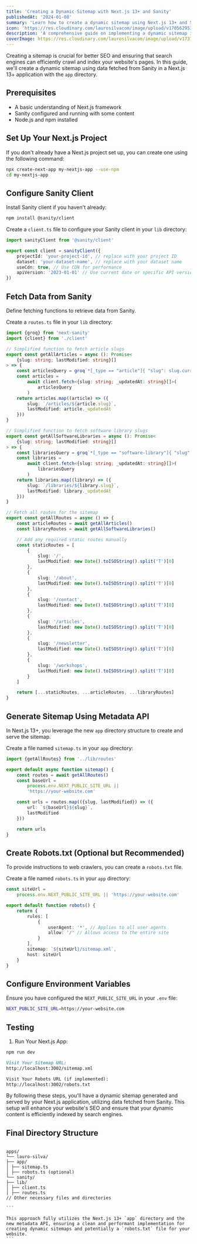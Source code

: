 ```yaml
---
title: 'Creating a Dynamic Sitemap with Next.js 13+ and Sanity'
publishedAt: '2024-01-08'
summary: 'Learn how to create a dynamic sitemap using Next.js 13+ and Sanity CMS for better SEO'
icon: 'https://res.cloudinary.com/laurosilvacom/image/upload/v1705629532/laurosilvacom/icons/iw7vdsnx4p2owgjivykm.png'
description: 'A comprehensive guide on implementing a dynamic sitemap in Next.js 13+ using data from Sanity CMS to improve SEO.'
coverImage: https://res.cloudinary.com/laurosilvacom/image/upload/v1737787040/laurosilvacom/blog-images/vvtowzujf0itbhd7mizl.jpg
---
```


Creating a sitemap is crucial for better SEO and ensuring that search engines can efficiently crawl and index your website's pages. In this guide, we'll create a dynamic sitemap using data fetched from Sanity in a Next.js 13+ application with the `app` directory.

## Prerequisites

- A basic understanding of Next.js framework
- Sanity configured and running with some content
- Node.js and npm installed

## Set Up Your Next.js Project

If you don't already have a Next.js project set up, you can create one using the following command:

```bash
npx create-next-app my-nextjs-app --use-npm
cd my-nextjs-app
```

## Configure Sanity Client

Install Sanity client if you haven't already:

```bash
npm install @sanity/client
```

Create a `client.ts` file to configure your Sanity client in your `lib` directory:

```typescript
import sanityClient from '@sanity/client'

export const client = sanityClient({
	projectId: 'your-project-id', // replace with your project ID
	dataset: 'your-dataset-name', // replace with your dataset name
	useCdn: true, // Use CDN for performance
	apiVersion: '2023-01-01' // Use current date or specific API version
})
```

## Fetch Data from Sanity

Define fetching functions to retrieve data from Sanity.

Create a `routes.ts` file in your `lib` directory:

```typescript
import {groq} from 'next-sanity'
import {client} from './client'

// Simplified function to fetch article slugs
export const getAllArticles = async (): Promise<
	{slug: string; lastModified: string}[]
> => {
	const articlesQuery = groq`*[_type == "article"]{ "slug": slug.current, _updatedAt }`
	const articles =
		await client.fetch<{slug: string; _updatedAt: string}[]>(
			articlesQuery
		)
	return articles.map((article) => ({
		slug: `/articles/${article.slug}`,
		lastModified: article._updatedAt
	}))
}

// Simplified function to fetch software library slugs
export const getAllSoftwareLibraries = async (): Promise<
	{slug: string; lastModified: string}[]
> => {
	const librariesQuery = groq`*[_type == "software-library"]{ "slug": slug.current, _updatedAt }`
	const libraries =
		await client.fetch<{slug: string; _updatedAt: string}[]>(
			librariesQuery
		)
	return libraries.map((library) => ({
		slug: `/libraries/${library.slug}`,
		lastModified: library._updatedAt
	}))
}

// Fetch all routes for the sitemap
export const getAllRoutes = async () => {
	const articleRoutes = await getAllArticles()
	const libraryRoutes = await getAllSoftwareLibraries()

	// Add any required static routes manually
	const staticRoutes = [
		{
			slug: '/',
			lastModified: new Date().toISOString().split('T')[0]
		},
		{
			slug: '/about',
			lastModified: new Date().toISOString().split('T')[0]
		},
		{
			slug: '/contact',
			lastModified: new Date().toISOString().split('T')[0]
		},
		{
			slug: '/articles',
			lastModified: new Date().toISOString().split('T')[0]
		},
		{
			slug: '/newsletter',
			lastModified: new Date().toISOString().split('T')[0]
		},
		{
			slug: '/workshops',
			lastModified: new Date().toISOString().split('T')[0]
		}
	]

	return [...staticRoutes, ...articleRoutes, ...libraryRoutes]
}
```

## Generate Sitemap Using Metadata API

In Next.js 13+, you leverage the new `app` directory structure to create and serve the sitemap.

Create a file named `sitemap.ts` in your `app` directory:

```typescript
import {getAllRoutes} from '../lib/routes'

export default async function sitemap() {
	const routes = await getAllRoutes()
	const baseUrl =
		process.env.NEXT_PUBLIC_SITE_URL ||
		'https://your-website.com'

	const urls = routes.map(({slug, lastModified}) => ({
		url: `${baseUrl}${slug}`,
		lastModified
	}))

	return urls
}
```

## Create Robots.txt (Optional but Recommended)

To provide instructions to web crawlers, you can create a `robots.txt` file.

Create a file named `robots.ts` in your `app` directory:

```typescript
const siteUrl =
	process.env.NEXT_PUBLIC_SITE_URL || 'https://your-website.com'

export default function robots() {
	return {
		rules: [
			{
				userAgent: '*', // Applies to all user agents
				allow: '/' // Allows access to the entire site
			}
		],
		sitemap: `${siteUrl}/sitemap.xml`,
		host: siteUrl
	}
}
```

## Configure Environment Variables

Ensure you have configured the `NEXT_PUBLIC_SITE_URL` in your `.env` file:

```bash
NEXT_PUBLIC_SITE_URL=https://your-website.com
```

## Testing

1. Run Your Next.js App:

```bash
npm run dev
```

```md
Visit Your Sitemap URL:
http://localhost:3002/sitemap.xml

Visit Your Robots URL (if implemented):
http://localhost:3002/robots.txt
```

By following these steps, you'll have a dynamic sitemap generated and served by your Next.js application, utilizing data fetched from Sanity. This setup will enhance your website's SEO and ensure that your dynamic content is efficiently indexed by search engines.

## Final Directory Structure

````

apps/
└── lauro-silva/
├── app/
│ ├── sitemap.ts
│ ├── robots.ts (optional)
└── sanity/
├── lib/
│ ├── client.ts
│ ├── routes.ts
// Other necessary files and directories

```

This approach fully utilizes the Next.js 13+ `app` directory and the new metadata API, ensuring a clean and performant implementation for creating dynamic sitemaps and potentially a `robots.txt` file for your website.
```
````
